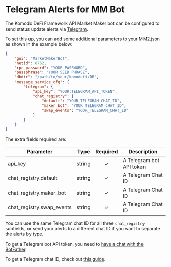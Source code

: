 
# Telegram Alerts for MM Bot

The Komodo DeFi Framework API Market Maker bot can be configured to send status update alerts via [Telegram](https://telegram.org/).

To set this up, you can add some additional parameters to your MM2.json as shown in the example below:

```json
{
	"gui": "MarketMakerBot",
	"netid": 8762,
	"rpc_password": "YOUR_PASSWORD",
	"passphrase": "YOUR SEED PHRASE",
	"dbdir": "/path/to/your/komodefi/DB",
	"message_service_cfg": {
		"telegram": {
			"api_key": "YOUR:TELEGRAM_API_TOKEN",
			"chat_registry": {
				"default": "YOUR_TELEGRAM_CHAT_ID",
				"maker_bot": "YOUR_TELEGRAM_CHAT_ID",
				"swap_events": "YOUR_TELEGRAM_CHAT_ID"
			}
		}
	}
}
```

The extra fields required are:

| Parameter                   | Type   | Required | Description              |
| --------------------------- | ------ | :------: | ------------------------ |
| api\_key                    | string |     ✓    | A Telegram bot API token |
| chat\_registry.default      | string |     ✓    | A Telegram Chat ID       |
| chat\_registry.maker\_bot   | string |     ✓    | A Telegram Chat ID       |
| chat\_registry.swap\_events | string |     ✓    | A Telegram Chat ID       |

You can use the same Telegram chat ID for all three `chat_registry` subfields, or send your alerts to a different chat ID if you want to separate the alerts by type.

To get a Telegram bot API token, you need to [have a chat with the BotFather](https://sean-bradley.medium.com/get-telegram-chat-id-80b575520659).

To get a Telegram chat ID, check out [this guide](https://sean-bradley.medium.com/get-telegram-chat-id-80b575520659).
